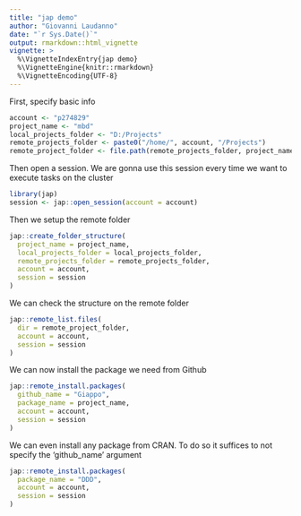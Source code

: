 ```yaml
---
title: "jap demo"
author: "Giovanni Laudanno"
date: "`r Sys.Date()`"
output: rmarkdown::html_vignette
vignette: >
  %\VignetteIndexEntry{jap demo}
  %\VignetteEngine{knitr::rmarkdown}
  %\VignetteEncoding{UTF-8}
---
```


First, specify basic info

```r
account <- "p274829"
project_name <- "mbd"
local_projects_folder <- "D:/Projects"
remote_projects_folder <- paste0("/home/", account, "/Projects")
remote_project_folder <- file.path(remote_projects_folder, project_name)
```

Then open a session. We are gonna use this session every time we want to
execute tasks on the cluster

```r
library(jap)
session <- jap::open_session(account = account)
```

Then we setup the remote folder

```r
jap::create_folder_structure(
  project_name = project_name,
  local_projects_folder = local_projects_folder,
  remote_projects_folder = remote_projects_folder,
  account = account,
  session = session
)
```

We can check the structure on the remote folder

```r
jap::remote_list.files(
  dir = remote_project_folder,
  account = account,
  session = session
)
```

We can now install the package we need from Github

```r
jap::remote_install.packages(
  github_name = "Giappo",
  package_name = project_name,
  account = account,
  session = session
)
```

We can even install any package from CRAN. To do so it suffices to not specify
the 'github_name' argument

```r
jap::remote_install.packages(
  package_name = "DDD",
  account = account,
  session = session
)
```
